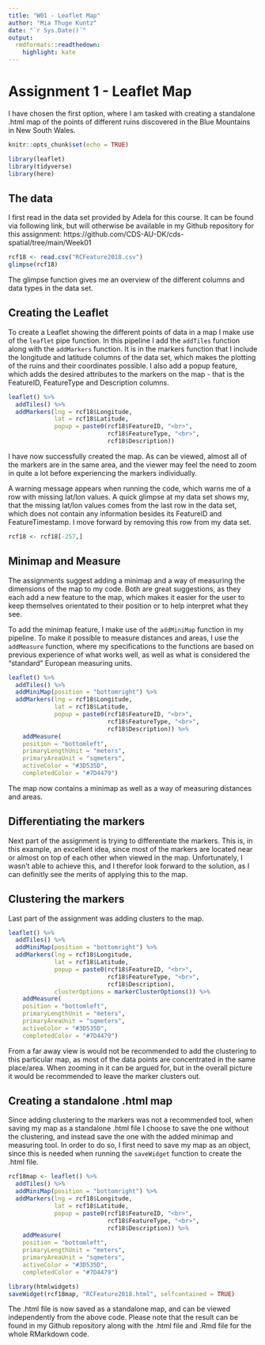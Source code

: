 ```yaml
---
title: "W01 - Leaflet Map" 
author: "Mia Thuge Kuntz"
date: "`r Sys.Date()`"
output: 
  rmdformats::readthedown:
    highlight: kate
---
```

# Assignment 1 - Leaflet Map
I have chosen the first option, where I am tasked with creating a standalone .html map of the points of different ruins discovered in the Blue Mountains in New South Wales.

```r
knitr::opts_chunk$set(echo = TRUE)
```

```r
library(leaflet)
library(tidyverse)
library(here)
```

## The data
I first read in the data set provided by Adela for this course. It can be found via following link, but will otherwise be available in my Github repository for this assignment: https://github.com/CDS-AU-DK/cds-spatial/tree/main/Week01

```r
rcf18 <- read.csv("RCFeature2018.csv")
glimpse(rcf18)
```

The glimpse function gives me an overview of the different columns and data types in the data set. 

## Creating the Leaflet
To create a Leaflet showing the different points of data in a map I make use of the `leaflet` pipe function. In this pipeline I add the `addTiles` function along with the `addMarkers` function. It is in the markers function that I include the longitude and latitude columns of the data set, which makes the plotting of the ruins and their coordinates possible. I also add a popup feature, which adds the desired attributes to the markers on the map - that is the FeatureID, FeatureType and Description columns. 
```r
leaflet() %>% 
  addTiles() %>% 
  addMarkers(lng = rcf18$Longitude, 
             lat = rcf18$Latitude,
             popup = paste0(rcf18$FeatureID, "<br>", 
                            rcf18$FeatureType, "<br>",
                            rcf18$Description))
```


I have now successfully created the map. As can be viewed, almost all of the markers are in the same area, and the viewer may feel the need to zoom in quite a lot before experiencing the markers individually.

A warning message appears when running the code, which warns me of a row with missing lat/lon values. A quick glimpse at my data set shows my, that the missing lat/lon values comes from the last row in the data set, which does not contain any information besides its FeatureID and FeatureTimestamp. I move forward by removing this row from my data set.
```r
rcf18 <- rcf18[-257,]
```


## Minimap and Measure
The assignments suggest adding a minimap and a way of measuring the dimensions of the map to my code. Both are great suggestions, as they each add a new feature to the map, which makes it easier for the user to keep themselves orientated to their position or to help interpret what they see.

To add the minimap feature, I make use of the `addMiniMap` function in my pipeline. To make it possible to measure distances and areas, I use the `addMeasure` function, where my specifications to the functions are based on previous experience of what works well, as well as what is considered the "standard" European measuring units. 
```r
leaflet() %>% 
  addTiles() %>% 
  addMiniMap(position = "bottomright") %>%
  addMarkers(lng = rcf18$Longitude, 
             lat = rcf18$Latitude,
             popup = paste0(rcf18$FeatureID, "<br>", 
                            rcf18$FeatureType, "<br>",
                            rcf18$Description)) %>% 
    addMeasure(
    position = "bottomleft",
    primaryLengthUnit = "meters",
    primaryAreaUnit = "sqmeters",
    activeColor = "#3D535D",
    completedColor = "#7D4479")
```

The map now contains a minimap as well as a way of measuring distances and areas.

## Differentiating the markers
Next part of the assignment is trying to differentiate the markers. This is, in this example, an excellent idea, since most of the markers are located near or almost on top of each other when viewed in the map. Unfortunately, I wasn't able to achieve this, and I therefor look forward to the solution, as I can definitly see the merits of applying this to the map.

## Clustering the markers
Last part of the assignment was adding clusters to the map. 
```r
leaflet() %>% 
  addTiles() %>% 
  addMiniMap(position = "bottomright") %>%
  addMarkers(lng = rcf18$Longitude, 
             lat = rcf18$Latitude,
             popup = paste0(rcf18$FeatureID, "<br>", 
                            rcf18$FeatureType, "<br>",
                            rcf18$Description),
             clusterOptions = markerClusterOptions()) %>% 
    addMeasure(
    position = "bottomleft",
    primaryLengthUnit = "meters",
    primaryAreaUnit = "sqmeters",
    activeColor = "#3D535D",
    completedColor = "#7D4479")
```

From a far away view is would not be recommended to add the clustering to this particular map, as most of the data points are concentrated in the same place/area. When zooming in it can be argued for, but in the overall picture it would be recommended to leave the marker clusters out. 

## Creating a standalone .html map
Since adding clustering to the markers was not a recommended tool, when saving my map as a standalone .html file I choose to save the one without the clustering, and instead save the one with the added minimap and measuring tool. In order to do so, I first need to save my map as an object, since this is needed when running the `saveWidget` function to create the .html file.
```r
rcf18map <- leaflet() %>% 
  addTiles() %>% 
  addMiniMap(position = "bottomright") %>%
  addMarkers(lng = rcf18$Longitude, 
             lat = rcf18$Latitude,
             popup = paste0(rcf18$FeatureID, "<br>", 
                            rcf18$FeatureType, "<br>",
                            rcf18$Description)) %>% 
    addMeasure(
    position = "bottomleft",
    primaryLengthUnit = "meters",
    primaryAreaUnit = "sqmeters",
    activeColor = "#3D535D",
    completedColor = "#7D4479")
```

```r
library(htmlwidgets)
saveWidget(rcf18map, "RCFeature2018.html", selfcontained = TRUE)
```

The .html file is now saved as a standalone map, and can be viewed independently from the above code. Please note that the result can be found in my Github repository along with the .html file and .Rmd file for the whole RMarkdown code.






